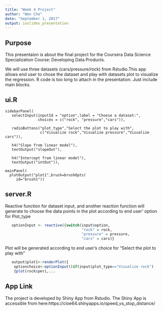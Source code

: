 ```yaml
---
title: "Week 4 Project"
author: "Wen Che"
date: "September 1, 2017"
output: ioslides_presentation
---
```



## Purpose 
This presentaion is about the final project for the Coursera Data Science Specialization Course: Developing Data Products.

We will use three datasets (cars/pressure/rock) from Rstudio.This app allows end user to chose the dataset and play with datasets plot to visualize the regression.
R code is too long to attach in the presentation. Just include main blocks.


## ui.R
    
    sidebarPanel(
       selectInput(inputId = "option",label = "Choose a dataset:",
                   choices = c("rock", "pressure","cars")),
       
       radioButtons("plot_type","Select the plot to play with",
                    c("Visualize rock","Visualize pressure","Visualize cars")),
       
       h4("Slope from linear model"),
       textOutput("slopeOut"),
       
       h4("Intercept from linear model"),
       textOutput("intOut")),
    
    mainPanel(
      plotOutput("plot1",brush=brushOpts(
         id="brush1"))

## server.R
   Reactive function for dataset input, and another reaction function will generate to choose the data points in the plot according to end user'        option for Plot_type
```r
   optionInput <- reactive({switch(input$option,
                                   "rock" = rock,
                                   "pressure" = pressure,
                                   "cars" = cars)}
```
   Plot will be generated according to end user's choice for "Select the plot to play with" 
```r
   output$plot1<-renderPlot({
    optionchoice<-optionInput()if(input$plot_type=="Visualize rock")
    {plot(rock$peri,...
```
## App Link
The project is developed by Shiny App from Rstudio.
The Shiny App is accessible from here:https://cloe64.shinyapps.io/speed_vs_stop_distance/


